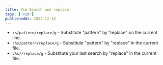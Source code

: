 ```yaml
---
title: Vim Search and replace
tags: ['vim']
publishedAt: 2022-12-18
---
```


- `:s/pattern/replace/g` - Substitute "pattern" by "replace" on the current line.
- `:%s/pattern/replace/g` - Substitute "pattern" by "replace" in the current file.
- `:%s//replace/g` - Substitute your last search by "replace" in the current file.
